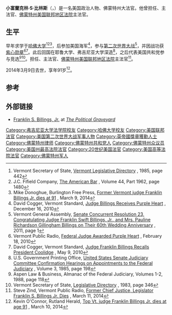 '''小富蘭克林·S·比林斯'''（{{lang-en|Franklin Swift Billings, Jr.}}，{{bd|1922年|6月5日|2014年|3月9日|catIdx=Billings}}）是一名美国政治人物、佛蒙特州大法官。他曾担任{{link-en|佛蒙特州众议院发言人|Speaker of the Vermont House of Representatives}}、{{link-en|佛蒙特州高级法院|Vermont Supreme Court}}主法官、[[佛蒙特州美国联邦地区法院|佛蒙特州美国联邦地区法院]]主法官。

==生平==
早年求学于[[哈佛大学|哈佛大学]]<ref>Vermont Secretary of State, [http://books.google.com/books?ei=BqodU-n1G4aS0gHQqoCwAw&id=PWCHAAAAMAAJ&dq=%22franklin+s+billings%22+harvard+1943&focus=searchwithinvolume&q=%22franklin+s+billings%22 Vermont Legislative Directory] {{Wayback|url=http://books.google.com/books?ei=BqodU-n1G4aS0gHQqoCwAw&id=PWCHAAAAMAAJ&dq=%22franklin+s+billings%22+harvard+1943&focus=searchwithinvolume&q=%22franklin+s+billings%22 |date=20160425234230 }}, 1985, page 442</ref><ref>J.C. Fifield Company, [http://books.google.com/books?id=yYkjAQAAMAAJ&q=%22franklin+s+billings%22+milton+academy&dq=%22franklin+s+billings%22+milton+academy&hl=en&sa=X&ei=YqodU5K6IKWT1AG0ioC4Bw&ved=0CDwQ6AEwBA The American Bar] {{Wayback|url=http://books.google.com/books?id=yYkjAQAAMAAJ&q=%22franklin+s+billings%22+milton+academy&dq=%22franklin+s+billings%22+milton+academy&hl=en&sa=X&ei=YqodU5K6IKWT1AG0ioC4Bw&ved=0CDwQ6AEwBA |date=20160425072301 }}, Volume 44, Part 1962, page 1480</ref><ref>Mike Donoghue, Burlington Free Press, [http://www.burlingtonfreepress.com/article/20140309/NEWS02/303090036/ Former Vermont judge Franklin Billings Jr. dies at 91] {{webarchive|url=https://archive.is/20140311135510/http://www.burlingtonfreepress.com/article/20140309/NEWS02/303090036/ |date=2014-03-11 }}, March 9, 2014</ref>，后参加美国海军<ref>David Cogger, Vermont Standard, [http://www.thevermontstandard.com/2010/12/judge-billings-receives-purple-heart-2/ Judge Billings Receives Purple Heart] {{Wayback|url=http://www.thevermontstandard.com/2010/12/judge-billings-receives-purple-heart-2/ |date=20140310155522 }}, December 16, 2010</ref>，参与[[第二次世界大战|第二次世界大战]]<ref>Vermont General Assembly, [http://www.leg.state.vt.us/DOCS/2012/ACTS/ACTR202.PDF Senate Concurrent Resolution 23, Congratulating Judge Franklin Swift Billings, Jr., and Mrs. Pauline Richardson Gillingham Billings on Their 60th Wedding Anniversary] {{Wayback|url=http://www.leg.state.vt.us/DOCS/2012/ACTS/ACTR202.PDF |date=20160304003201 }}, 2011, page 1</ref>，并因战功获[[紫心勋章|紫心勋章]]<ref>Vermont Public Radio, [http://www.vpr.net/news_detail/89322/federal-judge-awarded-purple-heart/ Federal Judge Awarded Purple Heart] {{Wayback|url=http://www.vpr.net/news_detail/89322/federal-judge-awarded-purple-heart/ |date=20170805020514 }}, February 18, 2010</ref><ref>David Cogger, Vermont Standard, [http://www.thevermontstandard.com/2010/05/judge-franklin-billings-recalls-president-coolidge/ Judge Franklin Billings Recalls President Coolidge] {{Wayback|url=http://www.thevermontstandard.com/2010/05/judge-franklin-billings-recalls-president-coolidge/ |date=20140310153154 }}, May 9, 2010</ref>。此后回国在耶鲁大学、弗吉尼亚大学深造<ref>U.S. Government Printing Office, [http://books.google.com/books?ei=Ya0dU_zZF6GX1AG42YHoDA&id=MDwTAAAAIAAJ&dq=%22franklin+s+billings%22+yale+law+school&focus=searchwithinvolume&q=%22franklin+s+billings%22 United States Senate Judiciary Committee Confirmation Hearings on Appointments to the Federal Judiciary] {{Wayback|url=http://books.google.com/books?ei=Ya0dU_zZF6GX1AG42YHoDA&id=MDwTAAAAIAAJ&dq=%22franklin+s+billings%22+yale+law+school&focus=searchwithinvolume&q=%22franklin+s+billings%22 |date=20160424233107 }}, Volume 3, 1985, page 198</ref>，之后代表美国共和党参与竞选<ref>Aspen Law & Business, Almanac of the Federal Judiciary, Volumes 1-2, 1988, page 118</ref><ref>Vermont Secretary of State, [http://books.google.com/books?ei=wr4dU72mN4at0QHJ1oCgAQ&id=NZRDAQAAIAAJ&dq=%22franklin+swift+billings%22+superior+court+1966&focus=searchwithinvolume&q=%22franklin+swift+billings%22 Legislative Directory] {{Wayback|url=http://books.google.com/books?ei=wr4dU72mN4at0QHJ1oCgAQ&id=NZRDAQAAIAAJ&dq=%22franklin+swift+billings%22+superior+court+1966&focus=searchwithinvolume&q=%22franklin+swift+billings%22 |date=20160603113207 }}, 1983, page 346</ref>。担任{{link-en|佛蒙特州众议院发言人|Speaker of the Vermont House of Representatives}}、{{link-en|佛蒙特州高级法院|Vermont Supreme Court}}主法官、[[佛蒙特州美国联邦地区法院|佛蒙特州美国联邦地区法院]]主法官<ref>Steve Zind, Vermont Public Radio, [http://digital.vpr.net/post/former-chief-justice-legislator-franklin-s-billings-jr-dies Former Chief Justice, Legislator Franklin S. Billings Jr. Dies] {{Wayback|url=http://digital.vpr.net/post/former-chief-justice-legislator-franklin-s-billings-jr-dies |date=20170805021211 }}, March 11, 2014</ref>。

2014年3月9日去世，享年91岁<ref>Kevin O'Connor, Rutland Herald, [http://www.rutlandherald.com/article/20140310/NEWS01/140309909/1002 Top Vt. judge Franklin Billings Jr. dies at age 91] {{webarchive|url=https://web.archive.org/web/20140310140133/http://www.rutlandherald.com/article/20140310/NEWS01/140309909/1002 |date=2014-03-10 }}, March 10, 2014</ref>。

==参考==
{{reflist}}

==外部链接==
* [http://politicalgraveyard.com/bio/billings.html Franklin S. Billings, Jr.] {{Wayback|url=http://politicalgraveyard.com/bio/billings.html |date=20200417131803 }} at [http://politicalgraveyard.com/ ''The Political Graveyard''] {{Wayback|url=http://politicalgraveyard.com/ |date=20181007020632 }}
{{DEFAULTSORT:Billings, Franklin S. Jr.}}
[[Category:弗吉尼亚大学法学院校友|Category:弗吉尼亚大学法学院校友]]
[[Category:哈佛大学校友|Category:哈佛大学校友]]
[[Category:美国联邦法官|Category:美国联邦法官]]
[[Category:美国第二次世界大战军事人物|Category:美国第二次世界大战军事人物]]
[[Category:英帝國獎章獲勳人士|Category:英帝國獎章獲勳人士]]
[[Category:佛蒙特州律师|Category:佛蒙特州律师]]
[[Category:佛蒙特州共和党人|Category:佛蒙特州共和党人]]
[[Category:佛蒙特州众议员|Category:佛蒙特州众议员]]
[[Category:美国州最高法院法官|Category:美国州最高法院法官]]
[[Category:20世纪美国法官|Category:20世纪美国法官]]
[[Category:美国高等法院法官|Category:美国高等法院法官]]
[[Category:佛蒙特州军人|Category:佛蒙特州军人]]